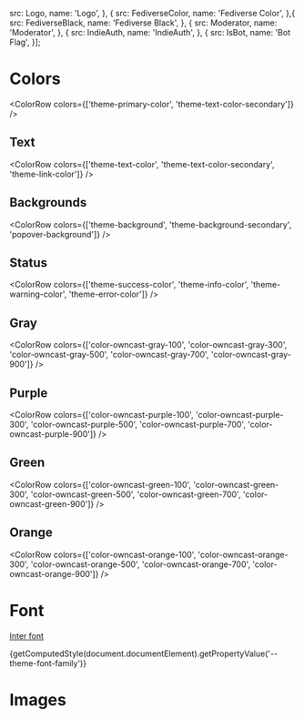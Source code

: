 

<Meta title="owncast/Style Guide" />

<style>{`
 
  
`}</style>

  src: Logo,
  name: 'Logo',
}, {
  src: FediverseColor,
  name: 'Fediverse Color',
},{
  src: FediverseBlack,
  name: 'Fediverse Black',
}, {
  src: Moderator,
  name: 'Moderator',
}, {
  src: IndieAuth,
  name: 'IndieAuth',
}, {
  src: IsBot,
  name: 'Bot Flag',
}];


# Colors

<Story name="Colors">
</Story>

<ColorRow colors={['theme-primary-color', 'theme-text-color-secondary']} />

## Text
<ColorRow colors={['theme-text-color', 'theme-text-color-secondary', 'theme-link-color']} />

## Backgrounds
<ColorRow colors={['theme-background', 'theme-background-secondary', 'popover-background']} />

## Status
<ColorRow colors={['theme-success-color', 'theme-info-color', 'theme-warning-color', 'theme-error-color']} />

## Gray
<ColorRow colors={['color-owncast-gray-100', 'color-owncast-gray-300', 'color-owncast-gray-500', 'color-owncast-gray-700', 'color-owncast-gray-900']} />

## Purple
<ColorRow colors={['color-owncast-purple-100', 'color-owncast-purple-300', 'color-owncast-purple-500', 'color-owncast-purple-700', 'color-owncast-purple-900']} />

## Green
<ColorRow colors={['color-owncast-green-100', 'color-owncast-green-300', 'color-owncast-green-500', 'color-owncast-green-700', 'color-owncast-green-900']} />

## Orange
<ColorRow colors={['color-owncast-orange-100', 'color-owncast-orange-300', 'color-owncast-orange-500', 'color-owncast-orange-700', 'color-owncast-orange-900']} />

# Font

[Inter font](https://rsms.me/inter/)

<Story name="Fonts">
  <Canvas style={{color: 'var(--theme-text-color-secondary)'}}>
    {getComputedStyle(document.documentElement).getPropertyValue('--theme-font-family')}
  </Canvas>
</Story>

# Images

<Story name="Images and Icons">
</Story>

<ImageRow images={images} />





